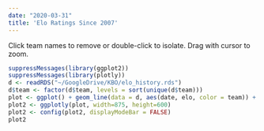 ```yaml
---
date: "2020-03-31"
title: 'Elo Ratings Since 2007'
---
```

Click team names to remove or double-click to isolate. Drag with cursor to zoom.
```r
suppressMessages(library(ggplot2))
suppressMessages(library(plotly))
d <- readRDS("~/GoogleDrive/KBO/elo_history.rds")
d$team <- factor(d$team, levels = sort(unique(d$team)))
plot <- ggplot() + geom_line(data = d, aes(date, elo, color = team)) + theme_minimal() + scale_color_brewer(palette="Paired")
plot2 <- ggplotly(plot, width=875, height=600)
plot2 <- config(plot2, displayModeBar = FALSE)
plot2
```